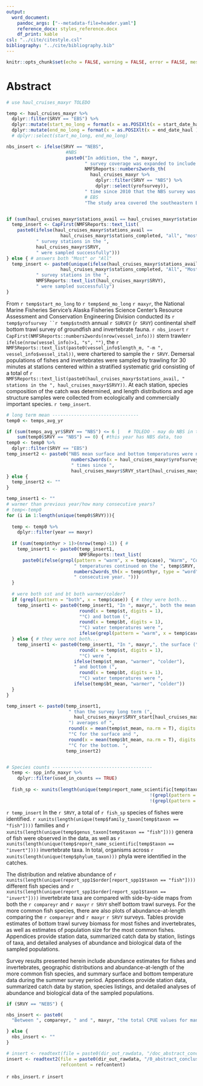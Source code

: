 ```yaml
---
output:
  word_document:
    pandoc_args: ["--metadata-file=header.yaml"]
    reference_docx: styles_reference.docx
    df_print: kable
csl: "../cite/citestyle.csl"
bibliography: "../cite/bibliography.bib"
---
```


```r
knitr::opts_chunk$set(echo = FALSE, warning = FALSE, error = FALSE, message = FALSE)
```

# Abstract

```r
# use haul_cruises_maxyr TOLEDO 

temp <- haul_cruises_maxyr %>%
  dplyr::filter(SRVY == "EBS") %>% 
  dplyr::mutate(start_mo_long = format(x = as.POSIXlt(x = start_date_haul ), format="%B")) %>%
  dplyr::mutate(end_mo_long = format(x = as.POSIXlt(x = end_date_haul ), format="%B")) #%>%
  # dplyr::select(start_mo_long, end_mo_long)

nbs_insert <- ifelse(SRVY == "NEBS", 
                      #NBS
                      paste0("In addition, the ", maxyr, 
                             " survey coverage was expanded to include the northern Bering Sea (NBS). This is only the ", 
                             NMFSReports::numbers2words_th(
                               haul_cruises_maxyr %>% 
                                 dplyr::filter(SRVY == "NBS") %>%
                                 dplyr::select(yrofsurvey)),
                             " time since 2010 that the NBS survey was done. The expanded study area covered the entire Bering Sea continental shelf (hereafter referred to as the “NEBS”) from 20 to 200 m bottom depth to the U.S.-Russia Maritime Boundary between the Alaska Peninsula and the Bering Strait, including Norton Sound."), 
                             # EBS
                             "The study area covered the southeastern Bering Sea continental shelf from 20 to 200 m bottom depth to the U.S.-Russia Maritime Boundary between the Alaska Peninsula and to approximately the latitude of St. Matthew Island (60° 50' N).")


if (sum(haul_cruises_maxyr$stations_avail == haul_cruises_maxyr$stations_completed) == 1) { # diff answers or only 1 srvy
  temp_insert <- CapFirst(NMFSReports::text_list(
    paste0(ifelse(haul_cruises_maxyr$stations_avail ==
                    haul_cruises_maxyr$stations_completed, "all", "most"), 
           " survey stations in the ", 
           haul_cruises_maxyr$SRVY, 
           " were sampled successfully")))
} else { # answers both "Most" or "All"
  temp_insert <- paste0(unique(ifelse(haul_cruises_maxyr$stations_avail ==
                    haul_cruises_maxyr$stations_completed, "All", "Most")), 
           " survey stations in the ",
           NMFSReports::text_list(haul_cruises_maxyr$SRVY), 
           " were sampled successfully")
} 
```

From `r temp$start_mo_long` to `r temp$end_mo_long` `r maxyr`, the National Marine Fisheries Service’s Alaska Fisheries Science Center’s Resource Assessment and Conservation Engineering Division conducted its `r temp$yrofsurvey ``r temp$stndth ` annual `r SURVEY ` (`r SRVY `) continental shelf bottom trawl survey of groundfish and invertebrate fauna. `r nbs_insert` `r CapFirst(NMFSReports::numbers2words(nrow(vessel_info)))` stern trawler`r ifelse(nrow(vessel_info)>1, "s", "")`, the `r NMFSReports::text_list(paste0(vessel_info$length_m, "-m ",  vessel_info$vessel_ital)) `, were chartered to sample the `r SRVY `. Demersal populations of fishes and invertebrates were sampled by trawling for 30 minutes at stations centered within a stratified systematic grid consisting of a total of `r NMFSReports::text_list(paste0(haul_cruises_maxyr$stations_avail, " stations in the ", haul_cruises_maxyr$SRVY))`. At each station, species composition of the catch was determined, and length distributions and age structure samples were collected from ecologically and commercially important species. `r temp_insert `. 


```r
# long term mean --------------------------------
temp0 <- temps_avg_yr

if (sum(temps_avg_yr$SRVY == "NBS") <= 6 |   # TOLEDO - may do NBS in the future when there are more years?
    sum(temp0$SRVY == "NBS") == 0) { #this year has NBS data, too
temp0 <- temp0 %>% 
  dplyr::filter(SRVY == "EBS")
temp_insert2 <- paste0("NBS mean surface and bottom temperatures were not calculated because the NBS has only been surveyed ",
                        numbers2words(x = haul_cruises_maxyr$yrofsurvey[haul_cruises_maxyr$SRVY %in% "NBS"]),
                        " times since ",
                        haul_cruises_maxyr$SRVY_start[haul_cruises_maxyr$SRVY %in% "NBS"],". ")
} else {
  temp_insert2 <- ""
}

temp_insert1 <- ""
# warmer than previous year/how many consecutive years?
# temp<-temp0
for (i in 1:length(unique(temp0$SRVY))){
  
  temp <- temp0 %>% 
    dplyr::filter(year == maxyr)
    
  if (sum(temp$nthyr > 1)>(nrow(temp)-1)) { # 
    temp_insert1 <- paste0(temp_insert1, 
                           NMFSReports::text_list(
      paste0(ifelse(grepl(pattern = "warm", x = temp$case), "Warm", "Cold"),
                         " temperatures continued on the ", temp$SRVY, " shelf for the ",
                         numbers2words_th(x = temp$nthyr, type = "word"),
                         " consecutive year. ")))
  }
  
  # were both sst and bt both warmer/colder?
  if (grepl(pattern = "both", x = temp$case)) { # they were both...
    temp_insert1 <- paste0(temp_insert1, "In ", maxyr,", both the mean surface (",
                           round(x = temp$st, digits = 1),
                           "°C) and bottom (",
                           round(x = temp$bt, digits = 1),
                           "°C) water temperatures were ", 
                           ifelse(grepl(pattern = "warm", x = temp$case), "warmer", "colder"))
  } else { # they were not both...
    temp_insert1 <- paste0(temp_insert1, "In ", maxyr,", the surface (",
                           round(x = temp$st, digits = 1),
                           "°C) were ",
                         ifelse(temp$st_mean, "warmer", "colder"),
                         " and bottom (",
                           round(x = temp$bt, digits = 1),
                           "°C) water temperatures were ", 
                         ifelse(temp$bt_mean, "warmer", "colder"))
  }
}

temp_insert <- paste0(temp_insert1,
                       " than the survey long term (",
                         haul_cruises_maxyr$SRVY_start[haul_cruises_maxyr$SRVY %in% temp$SRVY],"-",(maxyr-1), 
                       ") averages of ",
                       round(x = mean(temp$st_mean, na.rm = T), digits = 1),
                       "°C for the surface and ",
                       round(x = mean(temp$bt_mean, na.rm = T), digits = 1),
                       "°C for the bottom. ", 
                      temp_insert2)


# Species counts -------------------------------------
  temp <- spp_info_maxyr %>% 
    dplyr::filter(used_in_counts == TRUE) 
  
  fish_sp <- xunits(length(unique(temp$report_name_scientific[temp$taxon == "fish" & 
                                                     !(grepl(pattern = " sp.", x = temp$report_name_scientific, fixed = T)) & 
                                                     !(grepl(pattern = " unid.", x = temp$report_name_scientific, fixed = T))])))

```


`r temp_insert` In the `r SRVY`, a total of `r fish_sp ` species of fishes were identified. `r xunits(length(unique(temp$family_taxon[temp$taxon == "fish"])))` families and `r xunits(length(unique(temp$genus_taxon[temp$taxon == "fish"])))` genera of fish were observed in the data, as well as `r xunits(length(unique(temp$report_name_scientific[temp$taxon == "invert"])))` invertebrate taxa. In total, organisms across `r xunits(length(unique(temp$phylum_taxon)))` phyla were identified in the catches.

The distribution and relative abundance of `r xunits(length(unique(report_spp1$order[report_spp1$taxon == "fish"])))` different fish species and `r xunits(length(unique(report_spp1$order[report_spp1$taxon == "invert"])))` invertebrate taxa are compared with side-by-side maps from both the `r compareyr ` and `r maxyr` `r SRVY` shelf bottom trawl surveys. For the more common fish species, there are also plots of abundance-at-length comparing the `r compareyr ` and `r maxyr` `r SRVY` surveys. Tables provide estimates of bottom trawl survey biomass for most fishes and invertebrates, as well as estimates of population size for the most common fishes. Appendices provide station data, summarized catch data by station, listings of taxa, and detailed analyses of abundance and biological data of the sampled populations. 


Survey results presented herein include abundance estimates for fishes and invertebrates, geographic distributions and abundance-at-length of the more common fish species, and summary surface and bottom temperature data during the summer survey period. Appendices provide station data, summarized catch data by station, species listings, and detailed analyses of abundance and biological data of the sampled populations.


```r

if (SRVY == "NEBS") {

nbs_insert <- paste0(
  "Between ", compareyr, " and ", maxyr, "the total CPUE values for many of the animals in the NBS shifted from being low in ", compareyr, " to being much higher in ", maxyr, ". The total estimated animal biomass in the NBS increased from ", xunits(sum(biomass_compareyr$biomass[biomass_compareyr$SRVY == "NBS"])) ," t in ", compareyr, " to ", xunits(sum(biomass_maxyr$biomass[biomass_maxyr$SRVY == "NBS"]))," t in ", maxyr)

} else {
  nbs_insert <- ""
}

# insert <- readtext(file = paste0(dir_out_rawdata, "/doc_abstract_conclusion.docx"))
insert <- readtext2(file = paste0(dir_out_rawdata, "/0_abstract_conclusion.docx"), 
                    refcontent = refcontent)
```


`r nbs_insert `. `r insert`



